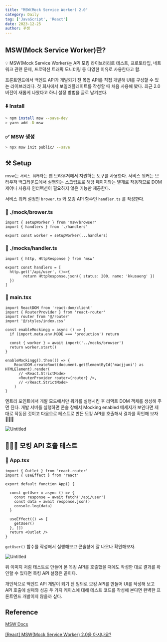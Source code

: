 ```yaml
---
title: "MSW(Mock Service Worker) 2.0"
category: Daily
tag: ['JavaScript', 'React']
date: 2023-12-25
author: 꾸생
---
```


## MSW(Mock Service Worker)란?

<aside>
💡 MSW(Mock Service Worker)는 API 모킹 라이브러리로 테스트, 프로토타입, 네트워크 관련 문제, 프로덕션 트래픽 모니터링 등 다영한 이유로 사용한다고 함.
</aside>


프론트엔드에서 백엔드 API가 개발되기 전 목업 API를 직접 개발해 UI를 구성할 수 있는 라이브러리다. 첫 회사에서 보일러플레이트를 작성할 때 처음 사용해 봤다. 최근 2.0 버전이 새롭게 나왔다고 하니 설정 방법을 글로 남겨본다.

### ⬇️ Install

```bash
> npm install msw --save-dev
> yarn add -D msw
```

### ✅ MSW 생성

```bash
> npx msw init public/ --save 
```

## ⚒️ Setup

msw는 `서비스 워커`라는 웹 브라우저에서 지원하는 도구를 사용한다. 서비스 워커는 브라우저 백그라운드에서 실행되는 스크립트로 해당 페이지와는 별개로 작동하므로 DOM 제어나 사용자 인터렉션이 필요하지 않은 기능만 제공한다.

서비스 워커 설정인 `brower.ts` 와 모킹 API 함수인 `handler.ts` 를 작성한다.

### 📁 ./mock/brower.ts

```tsx
import { setupWorker } from 'msw/browser'
import { handlers } from './handlers'
 
export const worker = setupWorker(...handlers)
```

### 📁 ./mocks/handler.ts

```tsx
import { http, HttpResponse } from 'msw'
 
export const handlers = [
  http.get('/api/user', ()=>{
		return HttpResponse.json({ status: 200, name: 'kkusaeng' })
  })
]
```

### 📁 main.tsx

```tsx
import ReactDOM from 'react-dom/client'
import { RouterProvider } from 'react-router'
import router from '@/router'
import '@/styles/index.css'

const enableMockingg = async () => {
  if (import.meta.env.MODE === 'production') return

  const { worker } = await import('../mocks/browser')
  return worker.start()
}

enableMockingg().then(() => {
	ReactDOM.createRoot(document.getElementById('macjjuni') as HTMLElement).render(
	  // <React.StrictMode>
	  <RouterProvider router={router} />,
	  // </React.StrictMode>
	)
}
```

엔트리 포인트에서 개발 모드에서만 워커를 실행시킨 후 리액트 DOM 객체를 생성해 주면 된다. 개발 서버를 실행하면 콘솔 창에서 Mocking enabled 메세지가 보인다면 제대로 작동된 것이고 다음으로 테스트로 만든 모킹 API를 호출해서 결과를 확인해 보자 🏃🏻‍♂️

![Untitled](/archive/dev/msw/Untitled.webp)

## 🏃🏻‍♂️ 모킹 API 호출 테스트

### 📁 App.tsx

```tsx
import { Outlet } from 'react-router'
import { useEffect } from 'react'

export default function App() {

  const getUser = async () => {
    const response = await fetch('/api/user')
    const data = await response.json()
    console.log(data)
  }

  useEffect(() => {
    getUser()
  }, [])
  return <Outlet />
}
```

`getUser()` 함수를 작성해서 실행해보고 콘솔창에 잘 나오나 확인해보자.

![Untitled](/archive/dev/msw/Untitled1.webp)

위 이미지 처럼 테스트로 만들어 본 목킹 API를 호출했을 때에도 작성한 대로 결과를 확인할 수 있다면 목킹 API 설정은 끝이다.

개인적으로 백엔드 API 개발이 되기 전 임의로 모킹 API를 만들어 UI를 작성해 보고 API 호출에 실패와 성공 두 가지 케이스에 대해 테스트 코드를 작성해 본다면 완벽한 프론트엔드 개발이지 않을까 싶다.

## Reference

[MSW Docs](https://mswjs.io/docs/getting-started)

[[React] MSW(Mock Service Worker) 2.0을 아시나요?](https://velog.io/@hamsoo159/React-MSW-2.0을-아시나요)